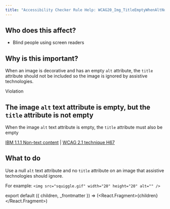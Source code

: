 ```yaml
---
title: "Accessibility Checker Rule Help: WCAG20_Img_TitleEmptyWhenAltNull"
---
```


<div className="toolHelp">
<Row>
<Column colLg={5} colMd={3} colSm={4} className="toolLeft">

## Who does this affect?

* Blind people using screen readers

## Why is this important?

When an image is decorative and has an empty `alt` attribute, the `title` attribute should not be included so the image is ignored by assistive technologies.

</Column>
<Column colLg={11} colMd={5} colSm={4} className="toolMain">

<div className="level-violation">
Violation
</div>

## The image `alt` text attribute is empty, but the `title` attribute is not empty
When the image `alt` text attribute is empty, the `title` attribute must also be empty

[IBM 1.1.1 Non-text content](http://www.ibm.com/able/guidelines/ci162/non_text_content.html) | [WCAG 2.1 technique H67](https://www.w3.org/TR/WCAG20-TECHS/H67)

<div id="elementLocation">
</div>

## What to do

Use a null `alt` text attribute and no `title` attribute on an image that assistive technologies should ignore.

For example:
```<img src="squiggle.gif" width="20" height="20" alt="" />```


</Column>
</Row>
</div>

export default ({ children, _frontmatter }) => (<React.Fragment>{children}</React.Fragment>)